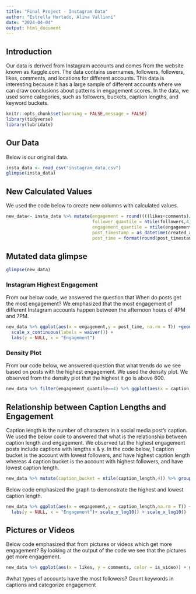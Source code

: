 ```yaml
---
title: "Final Project - Instagram Data"
author: "Estrella Hurtado, Alina Valliani"
date: "2024-04-04"
output: html_document
---
```


## Introduction

Our data is derived from Instagram accounts and comes from the website known as Kaggle.com. The data contains usernames, followers, followers, likes, comments, and locations for different accounts. This data is interesting because it has a large sample of different accounts where we can draw conclusions about patterns in engagement scores. In the data, we used some categories, such as followers, buckets, caption lengths, and keyword buckets.  



```r
knitr::opts_chunk$set(warning = FALSE,message = FALSE)
library(tidyverse)
library(lubridate)
```


## Our Data

Below is our original data. 


```r
insta_data <- read_csv("instagram_data.csv")
glimpse(insta_data)
```


## New Calculated Values


We used the code below to create new columns with calculated values. 


```r
new_data<- insta_data %>% mutate(engagement = round((((likes+comments)/followers)*100),digits = 2),
                                 follower_quantile = ntile(followers,4),
                                 engagement_quantile = ntile(engagement,4),
                                 post_timestamp = as_datetime(created_at),
                                 post_time = format(round(post_timestamp,units = "hours"),format = "%H:%M"),caption_length = lengths(strsplit(caption, ' ')))

```


## Mutated data glimpse 


```r
glimpse(new_data)
```


### Instagram Highest Engagement


From our below code, we answered the question that When do posts get the most engagement? We emphasized that the most engagement of different Instagram accounts happen between the afternoon hours of 4PM and 7PM. 


```r
new_data %>% ggplot(aes(x = engagement,y = post_time, na.rm = T)) +geom_col() +
  scale_x_continuous(labels = waiver()) +
  labs(y = NULL, x = "Engagement")
```



### Density Plot 


From our code below, we answered question that what trends do we see based on posts with the highest engagement. We used the density plot. We observed from the density plot that the highest it go is above 600. 


```r

new_data %>% filter(engagement_quantile==4) %>% ggplot(aes(x = caption_length)) +geom_histogram() +labs(y = NULL, x = "Rename this")
```



## Relationship between Caption Lengths and Engagement


Caption length is the number of characters in a social media post's caption. We used the below code to answered that what is the relationship between caption length and engagement. We observed tat the highest engagement posts include captions with lengths x & y. In the code below, 1 caption bucket is the account with lowest followers, and have highest caption length whereas 4 caption bucket is the account with highest followers, and have lowest caption length.



```r
new_data %>% mutate(caption_bucket = ntile(caption_length,4)) %>% group_by(caption_bucket) %>% summarise(mean(engagement,na.rm=T))
```


Below code emphasized the graph to demonstrate the highest and lowest caption length. 


```r
new_data %>% ggplot(aes(x = engagement,y = caption_length,na.rm = T)) +geom_point() +
  labs(y = NULL, x = "Engagement")+ scale_y_log10() + scale_x_log10()
```


## Pictures or Videos 


Below code emphasized that from pictures or videos which get more engagement? By looking at the output of the code we see that the pictures get more engagement.


```r
new_data %>% ggplot(aes(x = likes, y = comments, color = is_video)) + geom_point() +scale_y_log10() + scale_x_log10()
```


#what types of accounts have the most followers?
Count keywords in captions and categorize engagement

